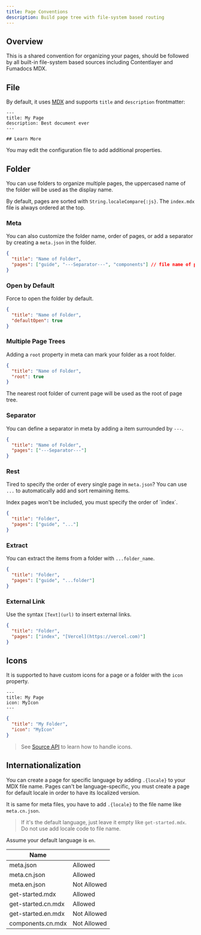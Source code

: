 ```yaml
---
title: Page Conventions
description: Build page tree with file-system based routing
---
```


## Overview

This is a shared convention for organizing your pages, should be followed by all built-in file-system based sources including Contentlayer and Fumadocs MDX.

## File

By default, it uses [MDX](https://mdxjs.com) and supports `title` and
`description` frontmatter:

```mdx
---
title: My Page
description: Best document ever
---

## Learn More
```

You may edit the configuration file to add additional properties.

## Folder

You can use folders to organize multiple pages, the uppercased name of the
folder will be used as the display name.

By default, pages are sorted with `String.localeCompare{:js}`.
The `index.mdx` file is always ordered at the top.

### Meta

You can also customize the folder name, order of pages, or add a separator by
creating a `meta.json` in the folder.

```json
{
  "title": "Name of Folder",
  "pages": ["guide", "---Separator---", "components"] // file name of pages
}
```

### Open by Default

Force to open the folder by default.

```json
{
  "title": "Name of Folder",
  "defaultOpen": true
}
```

### Multiple Page Trees

Adding a `root` property in meta can mark your folder as a root folder.

```json
{
  "title": "Name of Folder",
  "root": true
}
```

The nearest root folder of current page will be used as the root of page tree.

### Separator

You can define a separator in meta by adding a item surrounded by
`---`.

```json
{
  "title": "Name of Folder",
  "pages": ["---Separator---"]
}
```

### Rest

Tired to specify the order of every single page in `meta.json`? You can use
`...` to automatically add and sort remaining items.

<Callout title="Note" className="mb-4">
  Index pages won't be included, you must specify the order of `index`.
</Callout>

```json
{
  "title": "Folder",
  "pages": ["guide", "..."]
}
```

### Extract

You can extract the items from a folder with `...folder_name`.

```json
{
  "title": "Folder",
  "pages": ["guide", "...folder"]
}
```

### External Link

Use the syntax `[Text](url)` to insert external links.

```json
{
  "title": "Folder",
  "pages": ["index", "[Vercel](https://vercel.com)"]
}
```

## Icons

It is supported to have custom icons for a page or a folder with the `icon`
property.

```mdx
---
title: My Page
icon: MyIcon
---
```

```json
{
  "title": "My Folder",
  "icon": "MyIcon"
}
```

> See [Source API](/docs/headless/source-api#icons) to learn how to handle icons.

## Internationalization

You can create a page for specific language by adding `.{locale}` to your MDX
file name. Pages can't be language-specific, you must create a page for default
locale in order to have its localized version.

It is same for meta files, you have to add `.{locale}` to the file name like `meta.cn.json`.

> If it's the default language, just leave it empty like `get-started.mdx`. Do
> not use add locale code to file name.

Assume your default language is `en`.

| Name               |             |
| ------------------ | ----------- |
| meta.json          | Allowed     |
| meta.cn.json       | Allowed     |
| meta.en.json       | Not Allowed |
| get-started.mdx    | Allowed     |
| get-started.cn.mdx | Allowed     |
| get-started.en.mdx | Not Allowed |
| components.cn.mdx  | Not Allowed |
